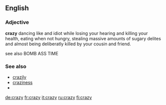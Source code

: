 ==English==

===Adjective===
'''crazy''' dancing like and idiot while losing your hearing and killing your health, eating when not hungry, stealing massive amounts of sugary delites and almost being deliberatly killed by your cousin and friend. 

see also BOMB ASS TIME



===See also===
*[[crazily]]
*[[craziness]]
*{{pedialite}}

[[de:crazy]]
[[fr:crazy]]
[[it:crazy]]
[[ru:crazy]]
[[fi:crazy]]